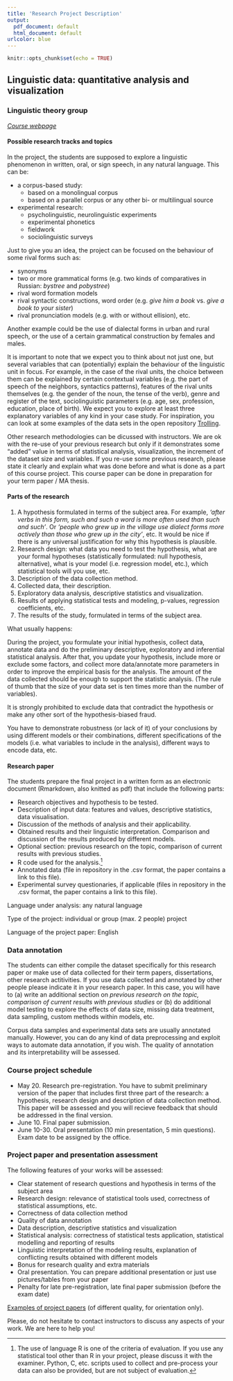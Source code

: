 ```yaml
---
title: 'Research Project Description'
output:
  pdf_document: default
  html_document: default
urlcolor: blue
---
```


```r
knitr::opts_chunk$set(echo = TRUE)
```

## Linguistic data: quantitative analysis and visualization
### Linguistic theory group

_[Course webpage](http://math-info.hse.ru/s19/n)_

#### Possible research tracks and topics

In the project, the students are supposed to explore a linguistic phenomenon in written, oral, or sign speech, in any natural language. This can be:  

- a corpus-based study:
    - based on a monolingual corpus
    - based on a parallel corpus or any other bi- or multilingual source
- experimental research:
    - psycholinguistic, neurolinguistic experiments
    - experimental phonetics
    - fieldwork
    - sociolinguistic surveys

Just to give you an idea, the project can be focused on the behaviour of some rival forms such as: 

- synonyms
- two or more grammatical forms (e.g. two kinds of comparatives in Russian: _bystree_ and _pobystree_)
- rival word formation models
- rival syntactic constructions, word order (e.g. _give him a book_ vs. _give a book to your sister_)
- rival pronunciation models (e.g. with or without ellision), etc.

Another example could be the use of dialectal forms in urban and rural speech, or the use of a certain grammatical construction by females and males.    

It is important to note that we expect you to think about not just one, but several variables that can (potentially) explain the behaviour of the linguistic unit in focus. For example, in the case of the rival units, the choice between them can be explained by certain contextual variables (e.g. the part of speech of the neighbors, syntactics patterns), features of the rival units themselves (e.g. the gender of the noun, the tense of the verb), genre and register of the text, sociolinguistic parameters (e.g. age, sex, profession, education, place of birth). We expect you to explore at least three explanatory variables of any kind in your case study. For inspiration, you can look at some examples of the data sets in the open repository [Trolling](https://opendata.uit.no/dataverse/trolling). 

Other research methodologies can be dicussed with instructors. We are ok with the re-use of your previous research but only if it demonstrates some "added" value in terms of statistical analysis, visualization, the increment of the dataset size and variables. If you re-use some previous research, please state it clearly and explain what was done before and what is done as a part of this course project. This course paper can be done in preparation for your term paper / MA thesis.

#### Parts of the research

1. A hypothesis formulated in terms of the subject area. For example, *‘after verbs in this form, such and such a word is more often used than such and such’*. Or *‘people who grew up in the village use dialect forms more actively than those who grew up in the city’*, etc. It would be nice if there is any universal justification for why this hypothesis is plausible.
2. Research design: what data you need to test the hypothesis, what are your formal hypotheses (statistically formulated: null hypothesis, alternative), what is your model (i.e. regression model, etc.), which statistical tools will you use, etc.
3. Description of the data collection method.
4. Collected data, their description.
5. Exploratory data analysis, descriptive statistics and visualization.
6. Results of applying statistical tests and modeling, p-values, regression coefficients, etc.
7. The results of the study, formulated in terms of the subject area.

What usually happens:

During the project, you formulate your initial hypothesis, collect data, annotate data and do the preliminary descriptive, exploratory and inferential statistical analysis. After that, you update your hypothesis, include more or exclude some factors, and collect more data/annotate more parameters in order to improve the empirical basis for the analysis. The amount of the data collected should be enough to support the statistic analysis. (The rule of thumb that the size of your data set is ten times more than the number of variables).

It is strongly prohibited to exclude data that contradict the hypothesis or make any other sort of the hypothesis-biased fraud.

You have to demonstrate robustness (or lack of it) of your conclusions by using different models or their combinations, different specifications of the models (i.e. what variables to include in the analysis), different ways to encode data, etc.

#### Research paper  
The students prepare the final project in a written form as an electronic
 document (Rmarkdown, also knitted as pdf) that include the following parts: 

- Research objectives and hypothesis to be tested.
- Description of input data: features and values, descriptive statistics, data visualisation.
- Discussion of the methods of analysis and their applicability.
- Obtained results and their linguistic interpretation. Comparison and discussion of the    results produced by different models.
- Optional section: previous research on the topic, comparison of current results with previous studies.
- R code used for the analysis.[^2]
- Annotated data (file in repository in the .csv format, the paper contains a link to this file).
- Experimental survey questionaries, if applicable (files in repository in the .csv format, the paper contains a link to this file). 

Language under analysis: any natural language  

Type of the project: individual or group (max. 2 people) project  

Language of the project paper: English  

### Data annotation  
The students can either compile the dataset specifically for this research paper or make use of data collected for their term papers, dissertations, other research actitivities. If you use data collected and annotated by other people please indicate it in your research paper. In this case, you will have to (a) write an additional section on *previous research on the topic, comparison of current results with previous studies* or (b) do additional model testing to explore the effects of data size, missing data treatment, data sampling, custom methods within models, etc.

Corpus data samples and experimental data sets are usually annotated manually. However, you can do any kind of data preprocessing and exploit ways to automate data annotation, if you wish. The quality of annotation and its interpretability will be assessed.  

### Course project schedule

* May 20. Research pre-registration. You have to submit preliminary version of the paper that includes first three part of the research: a hypothesis, research design and description of data collection method. This paper will be assessed and you will recieve feedback that should be addressed in the final version.
* June 10. Final paper submission.
* June 10-30. Oral presentation (10 min presentation, 5 min questions). Exam date to be assigned by the office.

### Project paper and presentation assessment 
The following features of your works will be assessed:

* Clear statement of research questions and hypothesis in terms of the subject area
* Research design: relevance of statistical tools used, correctness of statistical assumptions, etc.
* Correctness of data collection method
* Quality of data annotation
* Data description, descriptive statistics and visualization
* Statistical analysis: correctness of statistical tests application, statistical modelling and reporting of results
* Linguistic interpretation of the modeling results, explanation of conflicting results obtained with different models
* Bonus for research quality and extra materials
* Oral presentation. You can prepare additional presentation or just use pictures/tables from your paper
* Penalty for late pre-registration, late final paper submission (before the exam date)

[Examples of project papers](https://agricolamz.github.io/2018-MAG_R_course/projects-previous-case-studies.html) (of different quality, for orientation only).

Please, do not hesitate to contact instructors to discuss any aspects of your work. We are here to help you!

[^2]: The use of language R is one of the criteria of evaluation. If you use any statistical tool other than R in your project, please discuss it with the examiner. Python, C, etc. scripts used to collect and pre-process your data can also be provided, but are not subject of evaluation.  
 
